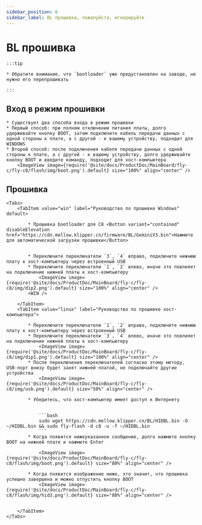 ```yaml
---
sidebar_position: 6
sidebar_label: BL прошивка, пожалуйста, игнорируйте
---
```





# BL прошивка

    :::tip

    * Обратите внимание, что `bootloader` уже предустановлен на заводе, не нужно его перепрошивать

    :::

## Вход в режим прошивки


    * Существует два способа входа в режим прошивки
    * Первый способ: при полном отключении питания платы, долго удерживайте кнопку BOOT, затем подключите кабель передачи данных с одной стороны к плате, а с другой - к вашему устройству, подходит для WINDOWS
    * Второй способ: после подключения кабеля передачи данных с одной стороны к плате, а с другой - к вашему устройству, долго удерживайте кнопку BOOT и введите команду, подходит для хост-компьютера
        <ImageView image={require('@site/docs/ProductDoc/MainBoard/fly-c/fly-c8/flash/img/boot.png').default} size="100%" align="center" />

## Прошивка

    <Tabs>
        <TabItem value="win" label="Руководство по прошивке Windows" default>

            * Прошивка bootloader для C8 <Button variant="contained" disableElevation href="https://cdn.mellow.klipper.cn/firmware/BL/GeminiV3.bin">Нажмите для автоматической загрузки прошивки</Button>


            * Переключите переключатели `3`, `4` вправо, подключите нижнюю плату к хост-компьютеру через встроенный USB
            * Переключите переключатели `1`, `2` влево, иначе это повлияет на подключение нижней платы к хост-компьютеру
                <ImageView image={require('@site/docs/ProductDoc/MainBoard/fly-c/fly-c8/img/dip2.png').default} size="100%" align="center" />
            <WIN />

        </TabItem>
        <TabItem value="linux" label="Руководство по прошивке хост-компьютера">

            * Переключите переключатели `1`, `2` вправо, подключите нижнюю плату к хост-компьютеру через встроенный USB
            * Переключите переключатели `3`, `4` влево, иначе это повлияет на подключение нижней платы к хост-компьютеру
                <ImageView image={require('@site/docs/ProductDoc/MainBoard/fly-c/fly-c8/img/dip1.png').default} size="100%" align="center" />
            * После переключения переключателей согласно этому методу, USB-порт внизу будет занят нижней платой, не подключайте другие устройства
                <ImageView image={require('@site/docs/ProductDoc/MainBoard/fly-c/fly-c8/img/usb.png').default} size="50%" align="center" />

            * Убедитесь, что хост-компьютер имеет доступ к Интернету


                ```bash
                sudo wget https://cdn.mellow.klipper.cn/BL/HIDBL.bin -O ~/HIDBL.bin && sudo fly-flash -d c8 -u -f ~/HIDBL.bin
                ```
            * Когда появится нижеуказанное сообщение, долго нажмите кнопку BOOT на нижней плате и нажмите Enter

                <ImageView image={require('@site/docs/ProductDoc/MainBoard/fly-c/fly-c8/flash/img/boot.png').default} size="80%" align="center" />

            * Когда появится изображение ниже, это значит, что прошивка успешно завершена и можно отпустить кнопку BOOT
                <ImageView image={require('@site/docs/ProductDoc/MainBoard/fly-c/fly-c8/flash/img/hid3.png').default} size="80%" align="center" />


        </TabItem>
    </Tabs>

